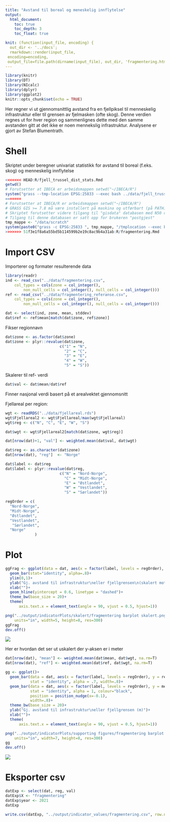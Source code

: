 ```yaml
---
title: "Avstand til boreal og meneskelig innflytelse"
output:
  html_document:
    toc: true
    toc_depth: 3
    toc_float: true

knit: (function(input_file, encoding) {
  out_dir <- '../docs';
  rmarkdown::render(input_file,
 encoding=encoding,
 output_file=file.path(dirname(input_file), out_dir, 'fragmentering.html'))})
---
```


```r
library(knitr)
library(DT)
library(NIcalc)
library(dplyr)
library(ggplot2)
knitr::opts_chunk$set(echo = TRUE)
```

Her regner vi ut gjennomsnittlig avstand fra en fjellpiksel til menneskelig infrastruktur eller til grensen av fjelmasken (ofte skog). Denne verdien regnes ut for hver region og sammenlignes dette med den samme avstanden gitt at det ikke er noen mennekslig infrastruktur. Analysene er gjort av Stefan Blumentrath.

# Shell
Skriptet under beregner univariat statistikk for avstand til boreal (f.eks. skog) og menneskelig innflytelse
```r
<<<<<<< HEAD:R/fjell_trussel_dist_stats.Rmd
getwd()
# Forutsetter at IBECA er arbeidsmappen setwd("~/IBECA/R")
system("grass --tmp-location EPSG:25833 --exec bash ../data/fjell_trussel_dist_stats.sh")
=======
# Forutsetter at IBECA/R er arbeidsmappen setwd("~/IBECA/R")
# GRASS GIS >= 7.8 må være installert på maskina og utførbart (på PATH)
# Skriptet forutsetter videre tilgang til "gisdata" databasen med N50 data
# Tilgang til denne databasen er satt opp for brukeren "postgjest"
tmp_mappe <- "/data/scratch"
system(paste0("grass -c EPSG:25833 ", tmp_mappe, "/tmplocation --exec bash ../data/fragmentering.sh ", tmp_mappe, "\nrm -rf ", tmp_mappe, "/tmplocation"))
>>>>>>> 51f3e1f8a6a55bd5b114599b2e19c8ac9b4a31ab:R/fragmentering.Rmd
```

# Import CSV
Importerer og formater resulterende data
```r
library(readr)
ind <- read_csv("../data/fragmentering.csv", 
    col_types = cols(zone = col_integer(), 
        non_null_cells = col_integer(), null_cells = col_integer()))
ref <- read_csv("../data/fragmentering_referanse.csv", 
    col_types = cols(zone = col_integer(), 
        non_null_cells = col_integer(), null_cells = col_integer()))

```

```r
dat <- select(ind, zone, mean, stddev)
dat$ref <- ref$mean[match(dat$zone, ref$zone)]
```

Fikser regionnavn
```r
dat$zone <- as.factor(dat$zone)
dat$zone <- plyr::revalue(dat$zone,
                        c("1" = "N",
                          "2" = "C",
                          "3" = "E",
                          "4" = "W",
                          "5" = "S"))
```

Skalerer til ref- verdi
```r
dat$val <- dat$mean/dat$ref
```

Finner nasjonal verdi basert på et arealvektet gjennomsnitt

Fjellareal per region:
```r
wgt <- readRDS("../data/fjellareal.rds")
wgt$Fjellareal2 <- wgt$Fjellareal/max(wgt$Fjellareal)
wgt$reg <- c("N", "C", "E", "W", "S")
```

```r
dat$wgt <- wgt$Fjellareal2[match(dat$zone, wgt$reg)]
```

```r
dat[nrow(dat)+1, "val"] <- weighted.mean(dat$val, dat$wgt)
```

```r
dat$reg <- as.character(dat$zone)
dat[nrow(dat), "reg"]  <- "Norge"
```

```r
dat$label <- dat$reg
dat$label <- plyr::revalue(dat$reg,
                        c("N" = "Nord-Norge",
                          "C" = "Midt-Norge",
                          "E" = "Østlandet",
                          "W" = "Vestlandet",
                          "S" = "Sørlandet"))
```

```r
regOrder = c(
  "Nord-Norge",
  "Midt-Norge",
  "Østlandet",
  "Vestlandet",
   "Sørlandet",
  "Norge"
             )
```

# Plot
```r
ggFrag <- ggplot(data = dat, aes(x = factor(label, levels = regOrder), y = val))+
  geom_bar(stat="identity", alpha=.8)+
  ylim(0,1)+
  ylab("Gj. avstand til infrastruktur\neller fjellgrensen\n(skalert mot referansetilstand)")+
  xlab("")+
  geom_hline(yintercept = 0.6, linetype = "dashed")+
  theme_bw(base_size = 20)+
  theme(
      axis.text.x = element_text(angle = 90, vjust = 0.5, hjust=1))
```

```r
png("../output/indicatorPlots/skalert/fragmentering barplot skalert.png", 
    units="in", width=5, height=8, res=300)
ggFrag
dev.off()
```
![](../output/indicatorPlots/skalert/fragmentering barplot skalert.png)

Her er hvordan det ser ut uskalert der y-aksen er i meter
```r
dat[nrow(dat), "mean"] <- weighted.mean(dat$mean, dat$wgt, na.rm=T)
dat[nrow(dat), "ref"] <- weighted.mean(dat$ref, dat$wgt, na.rm=T)
```

```r
gg <- ggplot()+
  geom_bar(data = dat, aes(x = factor(label, levels = regOrder), y = ref),
           stat = "identity", alpha = .7, width=.8)+
  geom_bar(data = dat, aes(x = factor(label, levels = regOrder), y = mean),
           stat = "identity", alpha = 1, colour="black",
           position = position_nudge(x=-0.1),
           width=.8)+
  theme_bw(base_size = 20)+
  ylab("Gj. avstand til infrastruktur\neller fjellgrensen (m)")+
  xlab("")+
  theme(
      axis.text.x = element_text(angle = 90, vjust = 0.5, hjust=1))
```

```r
png("../output/indicatorPlots/supporting figures/fragmentering barplot.png", 
    units="in", width=7, height=8, res=300)
gg
dev.off()
```
![](../output/indicatorPlots/supporting figures/fragmentering barplot.png)


# Eksporter csv
```r
datExp <- select(dat, reg, val)
datExp$X <- "fragmentering"
datExp$year <- 2021
datExp
```


```r
write.csv(datExp, "../output/indicator_values/fragmentering.csv", row.names = F)
```
